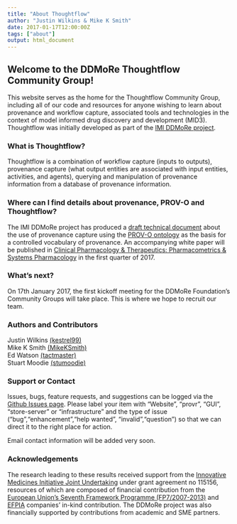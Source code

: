 ```yaml
---
title: "About Thoughtflow"
author: "Justin Wilkins & Mike K Smith"
date: 2017-01-17T12:00:00Z
tags: ["about"]
output: html_document
---
```

## Welcome to the DDMoRe Thoughtflow Community Group!
This website serves as the home for the Thoughtflow Community Group, including 
all of our code and resources for anyone wishing to learn
about provenance and workflow capture, associated tools and 
technologies in the context of model informed drug discovery
and development (MID3). Thoughtflow was initially developed as part
of the [IMI DDMoRe project](http://ddmore.eu/product/pharmacometric-workflow).

### What is Thoughtflow?
Thoughtflow is a combination of workflow capture (inputs to outputs), 
provenance capture (what output entities are associated with input entities,
activities, and agents), querying and manipulation of provenance information 
from a database of provenance information.

### Where can I find details about provenance, PROV-O and Thoughtflow?
The IMI DDMoRe project has produced a [draft technical document](Capturing_Pharmacometrics_Workflow_Concepts_with_PROV-O_311016.pdf) about the use of provenance capture
using the [PROV-O ontology](https://www.w3.org/TR/prov-o/) as the basis for 
a controlled vocabulary of provenance. An accompanying white paper will be published in
[Clinical Pharmacology & Therapeutics: Pharmacometrics & Systems Pharmacology](http://ascpt.onlinelibrary.wiley.com/hub/journal/10.1002/(ISSN)2163-8306/) in the first quarter of 2017.

### What's next?
On 17th January 2017, the first kickoff meeting for the DDMoRe Foundation's 
Community Groups will take place. This is where we hope to recruit our team.

### Authors and Contributors
Justin Wilkins [(kestrel99)](https://github.com/kestrel99)  
Mike K Smith [(MikeKSmith)](https://github.com/MikeKSmith)   
Ed Watson [(tactmaster)](https://github.com/tactmaster)  
Stuart Moodie [(stumoodie)](https://github.com/stumoodie)

### Support or Contact
Issues, bugs, feature requests, and suggestions can be logged via 
the [Github Issues page](https://github.com/DDMoReThoughtflow/website/issues).
Please label your item with "Website", "provr", "GUI", "store-server" or 
"infrastructure" and the type of issue ("bug","enhancement","help wanted",
"invalid","question") so that we can direct it to the right place for action.  

Email contact information will be added very soon.

### Acknowledgements
The research leading to these results received support from the [Innovative Medicines Initiative Joint Undertaking](http://www.imi.europa.eu/) under grant agreement no 115156, resources of which are composed of financial contribution from the [European Union's Seventh Framework Programme (FP7/2007-2013)](https://ec.europa.eu/research/fp7/index_en.cfm) and [EFPIA](https://www.efpia.eu) companies' in-kind contribution. The DDMoRe project was also financially supported by contributions from academic and SME partners.
